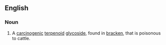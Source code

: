 ==English==

===Noun===
{{en-noun|~}}

# {{lb|en|organic compound}} A [[carcinogenic]] [[terpenoid]] [[glycoside]], found in [[bracken]], that is poisonous to cattle.